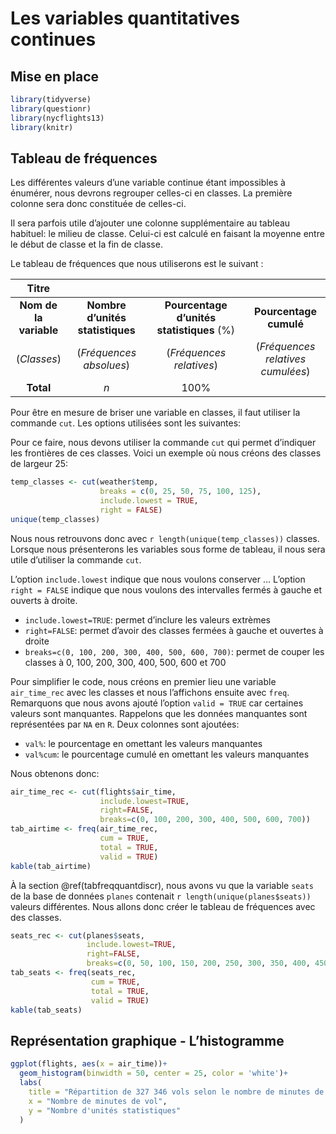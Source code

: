 # Les variables quantitatives continues {#variablesquantitativescontinues}

## Mise en place

```r
library(tidyverse)
library(questionr)
library(nycflights13)
library(knitr)
```

## Tableau de fréquences

Les différentes valeurs d’une variable continue étant impossibles à énumérer, nous devrons regrouper celles-ci en classes. La première colonne sera donc constituée de celles-ci.

Il sera parfois utile d’ajouter une colonne supplémentaire au tableau habituel: le milieu de classe. Celui-ci est calculé en faisant la moyenne entre le début de classe et la fin de classe.

Le tableau de fréquences que nous utiliserons est le suivant :

|                                                         Titre                                                                           ||
|:----------------------:|:--------------------------------:|:----------------------------------------:|:---------------------------------:|
| **Nom de la variable** | **Nombre d'unités statistiques** | **Pourcentage d'unités statistiques** (%)| **Pourcentage cumulé**            |
|      (_Classes_)       |      (_Fréquences absolues_)     |         (_Fréquences relatives_)         | (_Fréquences relatives cumulées_) |
|        **Total**       |                _n_               |                   100%                   |                                   |

Pour être en mesure de briser une variable en classes, il faut utiliser la commande `cut`. Les options utilisées sont les suivantes:

Pour ce faire, nous devons utiliser la commande `cut` qui permet d'indiquer les frontières de ces classes. Voici un exemple où nous créons des classes de largeur 25:

```r
temp_classes <- cut(weather$temp,
                    breaks = c(0, 25, 50, 75, 100, 125),
                    include.lowest = TRUE,
                    right = FALSE)
unique(temp_classes)
```

Nous nous retrouvons donc avec `r length(unique(temp_classes))` classes. Lorsque nous présenterons les variables sous forme de tableau, il nous sera utile d'utiliser la commande `cut`.

L'option `include.lowest` indique que nous voulons conserver ...
L'option `right = FALSE` indique que nous voulons des intervalles fermés à gauche et  ouverts à droite.

- `include.lowest=TRUE`: permet d'inclure les valeurs extrèmes
- `right=FALSE`: permet d'avoir des classes fermées à gauche et ouvertes à droite
- `breaks=c(0, 100, 200, 300, 400, 500, 600, 700)`: permet de couper les classes à 0, 100, 200, 300, 400, 500, 600 et 700

Pour simplifier le code, nous créons en premier lieu une variable `air_time_rec` avec les classes et nous l'affichons ensuite avec `freq`. Remarquons que nous avons ajouté l'option `valid = TRUE` car certaines valeurs sont manquantes. Rappelons que les données manquantes sont représentées par `NA` en `R`. Deux colonnes sont ajoutées:

- `val%`: le pourcentage en omettant les valeurs manquantes
- `val%cum`: le pourcentage cumulé en omettant les valeurs manquantes

Nous obtenons donc:

```r
air_time_rec <- cut(flights$air_time, 
                    include.lowest=TRUE,
                    right=FALSE,
                    breaks=c(0, 100, 200, 300, 400, 500, 600, 700))
tab_airtime <- freq(air_time_rec,
                    cum = TRUE,
                    total = TRUE,
                    valid = TRUE)
kable(tab_airtime)
```

À la section \@ref(tabfreqquantdiscr), nous avons vu que la variable `seats` de la base de données `planes` contenait `r length(unique(planes$seats))` valeurs différentes. Nous allons donc créer le tableau de fréquences avec des classes.

```r
seats_rec <- cut(planes$seats, 
                 include.lowest=TRUE,  
                 right=FALSE,
                 breaks=c(0, 50, 100, 150, 200, 250, 300, 350, 400, 450))
tab_seats <- freq(seats_rec,
                  cum = TRUE,
                  total = TRUE,
                  valid = TRUE)
kable(tab_seats)
```

## Représentation graphique - L'histogramme

```r
ggplot(flights, aes(x = air_time))+
  geom_histogram(binwidth = 50, center = 25, color = 'white')+
  labs(
    title = "Répartition de 327 346 vols selon le nombre de minutes de vol",
    x = "Nombre de minutes de vol",
    y = "Nombre d'unités statistiques"
  )
```

